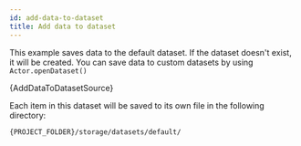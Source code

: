 ```yaml
---
id: add-data-to-dataset
title: Add data to dataset
---
```



This example saves data to the default dataset. If the dataset doesn't exist, it will be created.
You can save data to custom datasets by using <ApiLink to="apify/class/Dataset#open">`Actor.openDataset()`</ApiLink>

<RunnableCodeBlock className="language-js" type="cheerio">
    {AddDataToDatasetSource}
</RunnableCodeBlock>

Each item in this dataset will be saved to its own file in the following directory:

```bash
{PROJECT_FOLDER}/storage/datasets/default/
```
